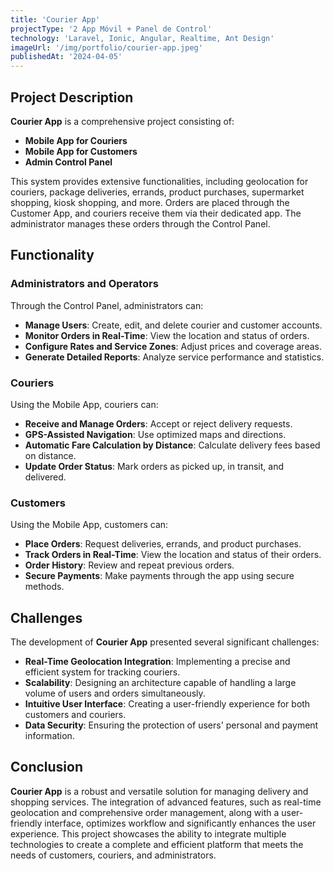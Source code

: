 ```yaml
---
title: 'Courier App'
projectType: '2 App Móvil + Panel de Control'
technology: 'Laravel, Ionic, Angular, Realtime, Ant Design'
imageUrl: '/img/portfolio/courier-app.jpeg'
publishedAt: '2024-04-05'
---
```

## Project Description

**Courier App** is a comprehensive project consisting of:

- **Mobile App for Couriers**
- **Mobile App for Customers**
- **Admin Control Panel**

This system provides extensive functionalities, including geolocation for couriers, package deliveries, errands, product purchases, supermarket shopping, kiosk shopping, and more. Orders are placed through the Customer App, and couriers receive them via their dedicated app. The administrator manages these orders through the Control Panel.

## Functionality

### Administrators and Operators
Through the Control Panel, administrators can:

- **Manage Users**: Create, edit, and delete courier and customer accounts.
- **Monitor Orders in Real-Time**: View the location and status of orders.
- **Configure Rates and Service Zones**: Adjust prices and coverage areas.
- **Generate Detailed Reports**: Analyze service performance and statistics.

### Couriers
Using the Mobile App, couriers can:

- **Receive and Manage Orders**: Accept or reject delivery requests.
- **GPS-Assisted Navigation**: Use optimized maps and directions.
- **Automatic Fare Calculation by Distance**: Calculate delivery fees based on distance.
- **Update Order Status**: Mark orders as picked up, in transit, and delivered.

### Customers
Using the Mobile App, customers can:

- **Place Orders**: Request deliveries, errands, and product purchases.
- **Track Orders in Real-Time**: View the location and status of their orders.
- **Order History**: Review and repeat previous orders.
- **Secure Payments**: Make payments through the app using secure methods.

## Challenges

The development of **Courier App** presented several significant challenges:

- **Real-Time Geolocation Integration**: Implementing a precise and efficient system for tracking couriers.
- **Scalability**: Designing an architecture capable of handling a large volume of users and orders simultaneously.
- **Intuitive User Interface**: Creating a user-friendly experience for both customers and couriers.
- **Data Security**: Ensuring the protection of users' personal and payment information.

## Conclusion

**Courier App** is a robust and versatile solution for managing delivery and shopping services. The integration of advanced features, such as real-time geolocation and comprehensive order management, along with a user-friendly interface, optimizes workflow and significantly enhances the user experience. This project showcases the ability to integrate multiple technologies to create a complete and efficient platform that meets the needs of customers, couriers, and administrators.
